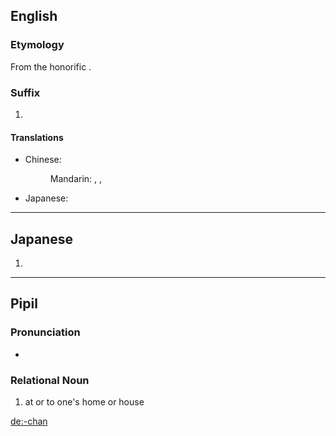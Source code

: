==English==

===Etymology===
From the {{etyl|ja|en}} honorific {{term|ちゃん|lang=ja}}.

===Suffix===
{{en-suffix}}

# {{cx|anime and manga fandom|lang=en}} {{non-gloss definition|Appended to a person's name or nickname to indicate familiarity or cuteness.}}

====Translations====
{{trans-top}}
* Chinese:
*: Mandarin: {{t|cmn|小|tr=xiǎo-|sc=Hani}}, {{t|cmn|醬|sc=Hani}}, {{t|cmn|酱|tr=-jiàng|sc=Hani}}
{{trans-mid}}
* Japanese: {{t|ja|ちゃん|tr=-chan}}
{{trans-bottom}}

----

==Japanese==
{{ja-romaji}}

# {{ja-romanization of|ちゃん}}

----

==Pipil==

===Pronunciation===
* {{a|standard}} {{IPA|/t͡ʃaŋ/|lang=ppl}}

===Relational Noun===
{{head|ppl|relational}}

# at or to one's home or house
#: {{ux|ppl|Tiajket ka nu'''chan''' pal titakwat|We went to my house to eat}}

{{ppl-rel|c|han}}

[[de:-chan]]